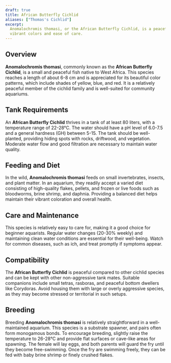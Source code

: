 ```yaml
---
draft: true
title: African Butterfly Cichlid
aliases: ["Thomas's Cichlid"]
excerpt:
  Anomalochromis thomasi, or the African Butterfly Cichlid, is a peaceful and small cichlid species known for its
  vibrant colors and ease of care.
---
```


## Overview

**Anomalochromis thomasi**, commonly known as the **African Butterfly Cichlid**, is a small and peaceful fish native to
West Africa. This species reaches a length of about 6-8 cm and is appreciated for its beautiful color patterns, which
include shades of yellow, blue, and red. It is a relatively peaceful member of the cichlid family and is well-suited for
community aquariums.

## Tank Requirements

An **African Butterfly Cichlid** thrives in a tank of at least 80 liters, with a temperature range of 22-28°C. The water
should have a pH level of 6.0-7.5 and a general hardness (GH) between 5-15. The tank should be well-planted, providing
hiding spots with rocks, driftwood, and vegetation. Moderate water flow and good filtration are necessary to maintain
water quality.

## Feeding and Diet

In the wild, **Anomalochromis thomasi** feeds on small invertebrates, insects, and plant matter. In an aquarium, they
readily accept a varied diet consisting of high-quality flakes, pellets, and frozen or live foods such as bloodworms,
brine shrimp, and daphnia. Providing a balanced diet helps maintain their vibrant coloration and overall health.

## Care and Maintenance

This species is relatively easy to care for, making it a good choice for beginner aquarists. Regular water changes
(20-30% weekly) and maintaining clean water conditions are essential for their well-being. Watch for common diseases,
such as ich, and treat promptly if symptoms appear.

## Compatibility

The **African Butterfly Cichlid** is peaceful compared to other cichlid species and can be kept with other
non-aggressive tank mates. Suitable companions include small tetras, rasboras, and peaceful bottom dwellers like
Corydoras. Avoid housing them with large or overly aggressive species, as they may become stressed or territorial in
such setups.

## Breeding

Breeding **Anomalochromis thomasi** is relatively straightforward in a well-maintained aquarium. This species is a
substrate spawner, and pairs often form monogamous bonds. To encourage breeding, slightly raise the temperature to
26-28°C and provide flat surfaces or cave-like areas for spawning. The female will lay eggs, and both parents will guard
the fry until they become free-swimming. Once the fry are swimming freely, they can be fed with baby brine shrimp or
finely crushed flakes.
